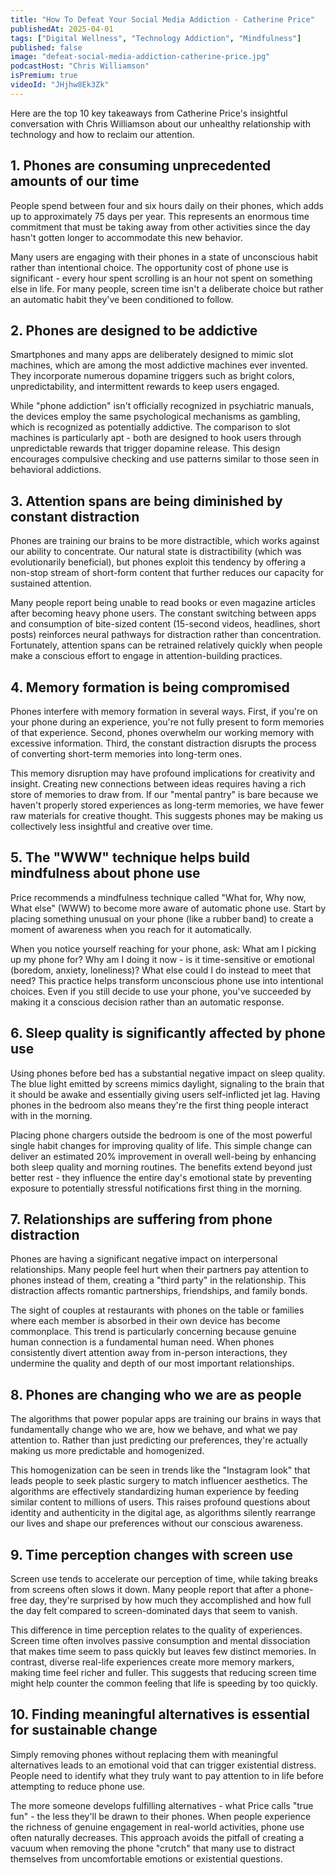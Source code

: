 ```yaml
---
title: "How To Defeat Your Social Media Addiction - Catherine Price"
publishedAt: 2025-04-01
tags: ["Digital Wellness", "Technology Addiction", "Mindfulness"]
published: false
image: "defeat-social-media-addiction-catherine-price.jpg"
podcastHost: "Chris Williamson"
isPremium: true
videoId: "JHjhw8Ek3Zk"
---
```



<PodcastSummaryPageLayout frontmatter={frontmatter}>

Here are the top 10 key takeaways from Catherine Price's insightful conversation with Chris Williamson about our unhealthy relationship with technology and how to reclaim our attention.

## 1. Phones are consuming unprecedented amounts of our time

People spend between four and six hours daily on their phones, which adds up to approximately 75 days per year. This represents an enormous time commitment that must be taking away from other activities since the day hasn't gotten longer to accommodate this new behavior.

Many users are engaging with their phones in a state of unconscious habit rather than intentional choice. The opportunity cost of phone use is significant - every hour spent scrolling is an hour not spent on something else in life. For many people, screen time isn't a deliberate choice but rather an automatic habit they've been conditioned to follow.

## 2. Phones are designed to be addictive

Smartphones and many apps are deliberately designed to mimic slot machines, which are among the most addictive machines ever invented. They incorporate numerous dopamine triggers such as bright colors, unpredictability, and intermittent rewards to keep users engaged.

While "phone addiction" isn't officially recognized in psychiatric manuals, the devices employ the same psychological mechanisms as gambling, which is recognized as potentially addictive. The comparison to slot machines is particularly apt - both are designed to hook users through unpredictable rewards that trigger dopamine release. This design encourages compulsive checking and use patterns similar to those seen in behavioral addictions.

## 3. Attention spans are being diminished by constant distraction

Phones are training our brains to be more distractible, which works against our ability to concentrate. Our natural state is distractibility (which was evolutionarily beneficial), but phones exploit this tendency by offering a non-stop stream of short-form content that further reduces our capacity for sustained attention.

Many people report being unable to read books or even magazine articles after becoming heavy phone users. The constant switching between apps and consumption of bite-sized content (15-second videos, headlines, short posts) reinforces neural pathways for distraction rather than concentration. Fortunately, attention spans can be retrained relatively quickly when people make a conscious effort to engage in attention-building practices.

## 4. Memory formation is being compromised

Phones interfere with memory formation in several ways. First, if you're on your phone during an experience, you're not fully present to form memories of that experience. Second, phones overwhelm our working memory with excessive information. Third, the constant distraction disrupts the process of converting short-term memories into long-term ones.

This memory disruption may have profound implications for creativity and insight. Creating new connections between ideas requires having a rich store of memories to draw from. If our "mental pantry" is bare because we haven't properly stored experiences as long-term memories, we have fewer raw materials for creative thought. This suggests phones may be making us collectively less insightful and creative over time.

## 5. The "WWW" technique helps build mindfulness about phone use

Price recommends a mindfulness technique called "What for, Why now, What else" (WWW) to become more aware of automatic phone use. Start by placing something unusual on your phone (like a rubber band) to create a moment of awareness when you reach for it automatically.

When you notice yourself reaching for your phone, ask: What am I picking up my phone for? Why am I doing it now - is it time-sensitive or emotional (boredom, anxiety, loneliness)? What else could I do instead to meet that need? This practice helps transform unconscious phone use into intentional choices. Even if you still decide to use your phone, you've succeeded by making it a conscious decision rather than an automatic response.

## 6. Sleep quality is significantly affected by phone use

Using phones before bed has a substantial negative impact on sleep quality. The blue light emitted by screens mimics daylight, signaling to the brain that it should be awake and essentially giving users self-inflicted jet lag. Having phones in the bedroom also means they're the first thing people interact with in the morning.

Placing phone chargers outside the bedroom is one of the most powerful single habit changes for improving quality of life. This simple change can deliver an estimated 20% improvement in overall well-being by enhancing both sleep quality and morning routines. The benefits extend beyond just better rest - they influence the entire day's emotional state by preventing exposure to potentially stressful notifications first thing in the morning.

## 7. Relationships are suffering from phone distraction

Phones are having a significant negative impact on interpersonal relationships. Many people feel hurt when their partners pay attention to phones instead of them, creating a "third party" in the relationship. This distraction affects romantic partnerships, friendships, and family bonds.

The sight of couples at restaurants with phones on the table or families where each member is absorbed in their own device has become commonplace. This trend is particularly concerning because genuine human connection is a fundamental human need. When phones consistently divert attention away from in-person interactions, they undermine the quality and depth of our most important relationships.

## 8. Phones are changing who we are as people

The algorithms that power popular apps are training our brains in ways that fundamentally change who we are, how we behave, and what we pay attention to. Rather than just predicting our preferences, they're actually making us more predictable and homogenized.

This homogenization can be seen in trends like the "Instagram look" that leads people to seek plastic surgery to match influencer aesthetics. The algorithms are effectively standardizing human experience by feeding similar content to millions of users. This raises profound questions about identity and authenticity in the digital age, as algorithms silently rearrange our lives and shape our preferences without our conscious awareness.

## 9. Time perception changes with screen use

Screen use tends to accelerate our perception of time, while taking breaks from screens often slows it down. Many people report that after a phone-free day, they're surprised by how much they accomplished and how full the day felt compared to screen-dominated days that seem to vanish.

This difference in time perception relates to the quality of experiences. Screen time often involves passive consumption and mental dissociation that makes time seem to pass quickly but leaves few distinct memories. In contrast, diverse real-life experiences create more memory markers, making time feel richer and fuller. This suggests that reducing screen time might help counter the common feeling that life is speeding by too quickly.

## 10. Finding meaningful alternatives is essential for sustainable change

Simply removing phones without replacing them with meaningful alternatives leads to an emotional void that can trigger existential distress. People need to identify what they truly want to pay attention to in life before attempting to reduce phone use.

The more someone develops fulfilling alternatives - what Price calls "true fun" - the less they'll be drawn to their phones. When people experience the richness of genuine engagement in real-world activities, phone use often naturally decreases. This approach avoids the pitfall of creating a vacuum when removing the phone "crutch" that many use to distract themselves from uncomfortable emotions or existential questions.

</PodcastSummaryPageLayout>
